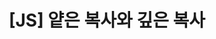 ---
title: "[JS] 얕은 복사와 깊은 복사"
description: "자바스크립트 얕은 복사와 깊은 복사에 대해 공부했습니다."
publishDate: "2024.06.25"
tags:
  - JavaScript
  - Learn
pinned: true
---